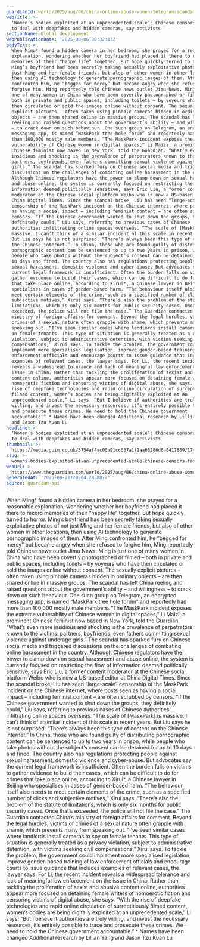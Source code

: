 ```yaml
---
guardianId: world/2025/aug/06/china-online-abuse-women-telegram-scandal-government
webTitle: >-
  ‘Women’s bodies exploited at an unprecedented scale’: Chinese censors failing
  to deal with deepfakes and hidden cameras, say activists
sectionName: Global development
webPublicationDate: '2025-08-06T00:32:13Z'
bodyText: >-
  When Ming* found a hidden camera in her bedroom, she prayed for a reasonable
  explanation, wondering whether her boyfriend had placed it there to record
  memories of their “happy life” together. But hope quickly turned to horror.
  Ming’s boyfriend had been secretly taking sexually exploitative photos of not
  just Ming and her female friends, but also of other women in other locations,
  then using AI technology to generate pornographic images of them. After Ming
  confronted him, he “begged for mercy” but became angry when she refused to
  forgive him, Ming reportedly told Chinese news outlet Jimu News. Ming is just
  one of many women in China who have been covertly photographed or filmed –
  both in private and public spaces, including toilets – by voyeurs who have
  then circulated or sold the images online without consent. The sexually
  explicit pictures – often taken using pinhole cameras hidden in ordinary
  objects – are then shared online in massive groups. The scandal has left China
  reeling and raised questions about the government’s ability – and willingness
  – to crack down on such behaviour. One such group on Telegram, an encrypted
  messaging app, is named “MaskPark tree hole forum” and reportedly had more
  than 100,000 mostly male members. “The MaskPark incident exposes the extreme
  vulnerability of Chinese women in digital spaces,” Li Maizi, a prominent
  Chinese feminist now based in New York, told the Guardian. “What’s even more
  insidious and shocking is the prevalence of perpetrators known to the victims:
  partners, boyfriends, even fathers committing sexual violence against underage
  girls.” The scandal has sparked fury on Chinese social media and triggered
  discussions on the challenges of combating online harassment in the country.
  Although Chinese regulators have the power to clamp down on sexual harassment
  and abuse online, the system is currently focused on restricting the flow of
  information deemed politically sensitive, says Eric Liu, a former content
  moderator at the Chinese social platform Weibo who is now a US-based editor at
  China Digital Times. Since the scandal broke, Liu has seen “large-scale”
  censorship of the MaskPark incident on the Chinese internet, where posts seen
  as having a social impact – including feminist content – are often scrubbed by
  censors. “If the Chinese government wanted to shut down the groups, they
  definitely could,” Liu says, referring to previous cases of Chinese
  authorities infiltrating online spaces overseas. “The scale of [MaskPark] is
  massive. I can’t think of a similar incident of this scale in recent years.
  But Liu says he is not surprised. “There’s always been this type of content on
  the Chinese internet.” In China, those who are found guilty of distributing
  pornographic content can be sentenced to up to two years in prison, while
  people who take photos without the subject’s consent can be detained for up to
  10 days and fined. The country also has regulations protecting people against
  sexual harassment, domestic violence and cyber-abuse. But advocates say the
  current legal framework is insufficient. Often the burden falls on victims to
  gather evidence to build their cases, which can be difficult to do for crimes
  that take place online, according to Xirui*, a Chinese lawyer in Beijing who
  specialises in cases of gender-based harm. “The behaviour itself also needs to
  meet certain elements of the crime, such as a specified number of clicks and
  subjective motives,” Xirui says. “There’s also the problem of the statute of
  limitations, which is only six months for public security cases. Once that’s
  exceeded, the police will not file the case.” The Guardian contacted China’s
  ministry of foreign affairs for comment. Beyond the legal hurdles, victims of
  crimes of a sexual nature often grapple with shame, which prevents many from
  speaking out. “I’ve seen similar cases where landlords install cameras to spy
  on female tenants. This type of situation is generally treated as a privacy
  violation, subject to administrative detention, with victims seeking civil
  compensations,” Xirui says. To tackle the problem, the government could
  implement more specialised legislation, improve gender-based training of law
  enforcement officials and encourage courts to issue guidance that includes
  examples of relevant cases, the lawyer says. For Li, the recent incident
  reveals a widespread tolerance and lack of meaningful law enforcement on the
  issue in China. Rather than tackling the proliferation of sexist and abusive
  content online, authorities appear more focused on detaining female writers of
  homoerotic fiction and censoring victims of digital abuse, she says. “With the
  rise of deepfake technologies and rapid online circulation of surreptitiously
  filmed content, women’s bodies are being digitally exploited at an
  unprecedented scale,” Li says. “But I believe if authorities are truly
  willing, and invest the necessary resources, it’s entirely possible to trace
  and prosecute these crimes. We need to hold the Chinese government
  accountable.” * Names have been changed Additional research by Lillian Yang
  and Jason Tzu Kuan Lu
headline: >-
  ‘Women’s bodies exploited at an unprecedented scale’: Chinese censors failing
  to deal with deepfakes and hidden cameras, say activists
thumbnail: >-
  https://media.guim.co.uk/5754af4ac00a91cc637a1f2aa65286d6a8417889/174_0_4268_3414/500.jpg
slug: >-
  womens-bodies-exploited-at-an-unprecedented-scale-chinese-censors-failing-to-deal-with-deepfakes-and-hidden-cameras-say-activists
webUrl: >-
  https://www.theguardian.com/world/2025/aug/06/china-online-abuse-women-telegram-scandal-government
generatedAt: '2025-08-28T20:04:28.887Z'
source: guardian-api
---
```

When Ming* found a hidden camera in her bedroom, she prayed for a reasonable explanation, wondering whether her boyfriend had placed it there to record memories of their “happy life” together. But hope quickly turned to horror. Ming’s boyfriend had been secretly taking sexually exploitative photos of not just Ming and her female friends, but also of other women in other locations, then using AI technology to generate pornographic images of them. After Ming confronted him, he “begged for mercy” but became angry when she refused to forgive him, Ming reportedly told Chinese news outlet Jimu News. Ming is just one of many women in China who have been covertly photographed or filmed – both in private and public spaces, including toilets – by voyeurs who have then circulated or sold the images online without consent. The sexually explicit pictures – often taken using pinhole cameras hidden in ordinary objects – are then shared online in massive groups. The scandal has left China reeling and raised questions about the government’s ability – and willingness – to crack down on such behaviour. One such group on Telegram, an encrypted messaging app, is named “MaskPark tree hole forum” and reportedly had more than 100,000 mostly male members. “The MaskPark incident exposes the extreme vulnerability of Chinese women in digital spaces,” Li Maizi, a prominent Chinese feminist now based in New York, told the Guardian. “What’s even more insidious and shocking is the prevalence of perpetrators known to the victims: partners, boyfriends, even fathers committing sexual violence against underage girls.” The scandal has sparked fury on Chinese social media and triggered discussions on the challenges of combating online harassment in the country. Although Chinese regulators have the power to clamp down on sexual harassment and abuse online, the system is currently focused on restricting the flow of information deemed politically sensitive, says Eric Liu, a former content moderator at the Chinese social platform Weibo who is now a US-based editor at China Digital Times. Since the scandal broke, Liu has seen “large-scale” censorship of the MaskPark incident on the Chinese internet, where posts seen as having a social impact – including feminist content – are often scrubbed by censors. “If the Chinese government wanted to shut down the groups, they definitely could,” Liu says, referring to previous cases of Chinese authorities infiltrating online spaces overseas. “The scale of [MaskPark] is massive. I can’t think of a similar incident of this scale in recent years. But Liu says he is not surprised. “There’s always been this type of content on the Chinese internet.” In China, those who are found guilty of distributing pornographic content can be sentenced to up to two years in prison, while people who take photos without the subject’s consent can be detained for up to 10 days and fined. The country also has regulations protecting people against sexual harassment, domestic violence and cyber-abuse. But advocates say the current legal framework is insufficient. Often the burden falls on victims to gather evidence to build their cases, which can be difficult to do for crimes that take place online, according to Xirui*, a Chinese lawyer in Beijing who specialises in cases of gender-based harm. “The behaviour itself also needs to meet certain elements of the crime, such as a specified number of clicks and subjective motives,” Xirui says. “There’s also the problem of the statute of limitations, which is only six months for public security cases. Once that’s exceeded, the police will not file the case.” The Guardian contacted China’s ministry of foreign affairs for comment. Beyond the legal hurdles, victims of crimes of a sexual nature often grapple with shame, which prevents many from speaking out. “I’ve seen similar cases where landlords install cameras to spy on female tenants. This type of situation is generally treated as a privacy violation, subject to administrative detention, with victims seeking civil compensations,” Xirui says. To tackle the problem, the government could implement more specialised legislation, improve gender-based training of law enforcement officials and encourage courts to issue guidance that includes examples of relevant cases, the lawyer says. For Li, the recent incident reveals a widespread tolerance and lack of meaningful law enforcement on the issue in China. Rather than tackling the proliferation of sexist and abusive content online, authorities appear more focused on detaining female writers of homoerotic fiction and censoring victims of digital abuse, she says. “With the rise of deepfake technologies and rapid online circulation of surreptitiously filmed content, women’s bodies are being digitally exploited at an unprecedented scale,” Li says. “But I believe if authorities are truly willing, and invest the necessary resources, it’s entirely possible to trace and prosecute these crimes. We need to hold the Chinese government accountable.” * Names have been changed Additional research by Lillian Yang and Jason Tzu Kuan Lu

